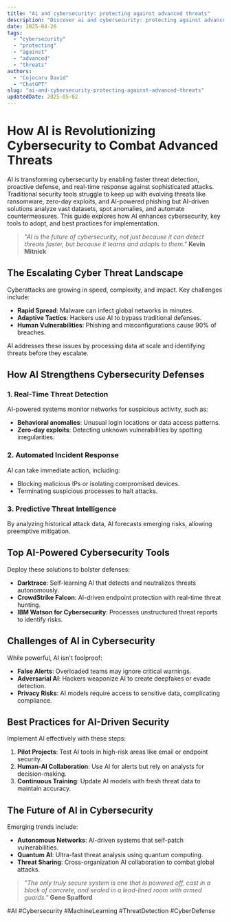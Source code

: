```yaml
---
title: "Ai and cybersecurity: protecting against advanced threats"
description: "Discover ai and cybersecurity: protecting against advanced threats with this in-depth guide, providing actionable insights and practical tips to boost your knowledge and results."
date: 2025-04-26
tags:
  - "cybersecurity"
  - "protecting"
  - "against"
  - "advanced"
  - "threats"
authors:
  - "Cojocaru David"
  - "ChatGPT"
slug: "ai-and-cybersecurity-protecting-against-advanced-threats"
updatedDate: 2025-05-02
---
```


# How AI is Revolutionizing Cybersecurity to Combat Advanced Threats  

AI is transforming cybersecurity by enabling faster threat detection, proactive defense, and real-time response against sophisticated attacks. Traditional security tools struggle to keep up with evolving threats like ransomware, zero-day exploits, and AI-powered phishing but AI-driven solutions analyze vast datasets, spot anomalies, and automate countermeasures. This guide explores how AI enhances cybersecurity, key tools to adopt, and best practices for implementation.  

> *"AI is the future of cybersecurity, not just because it can detect threats faster, but because it learns and adapts to them."*   **Kevin Mitnick**  

## The Escalating Cyber Threat Landscape  

Cyberattacks are growing in speed, complexity, and impact. Key challenges include:  

- **Rapid Spread**: Malware can infect global networks in minutes.  
- **Adaptive Tactics**: Hackers use AI to bypass traditional defenses.  
- **Human Vulnerabilities**: Phishing and misconfigurations cause 90% of breaches.  

AI addresses these issues by processing data at scale and identifying threats before they escalate.  

## How AI Strengthens Cybersecurity Defenses  

### 1. Real-Time Threat Detection  
AI-powered systems monitor networks for suspicious activity, such as:  
- **Behavioral anomalies**: Unusual login locations or data access patterns.  
- **Zero-day exploits**: Detecting unknown vulnerabilities by spotting irregularities.  

### 2. Automated Incident Response  
AI can take immediate action, including:  
- Blocking malicious IPs or isolating compromised devices.  
- Terminating suspicious processes to halt attacks.  

### 3. Predictive Threat Intelligence  
By analyzing historical attack data, AI forecasts emerging risks, allowing preemptive mitigation.  

## Top AI-Powered Cybersecurity Tools  

Deploy these solutions to bolster defenses:  
- **Darktrace**: Self-learning AI that detects and neutralizes threats autonomously.  
- **CrowdStrike Falcon**: AI-driven endpoint protection with real-time threat hunting.  
- **IBM Watson for Cybersecurity**: Processes unstructured threat reports to identify risks.  

## Challenges of AI in Cybersecurity  

While powerful, AI isn't foolproof:  
- **False Alerts**: Overloaded teams may ignore critical warnings.  
- **Adversarial AI**: Hackers weaponize AI to create deepfakes or evade detection.  
- **Privacy Risks**: AI models require access to sensitive data, complicating compliance.  

## Best Practices for AI-Driven Security  

Implement AI effectively with these steps:  
1. **Pilot Projects**: Test AI tools in high-risk areas like email or endpoint security.  
2. **Human-AI Collaboration**: Use AI for alerts but rely on analysts for decision-making.  
3. **Continuous Training**: Update AI models with fresh threat data to maintain accuracy.  

## The Future of AI in Cybersecurity  

Emerging trends include:  
- **Autonomous Networks**: AI-driven systems that self-patch vulnerabilities.  
- **Quantum AI**: Ultra-fast threat analysis using quantum computing.  
- **Threat Sharing**: Cross-organization AI collaboration to combat global attacks.  

> *"The only truly secure system is one that is powered off, cast in a block of concrete, and sealed in a lead-lined room with armed guards."*   **Gene Spafford**  

#AI #Cybersecurity #MachineLearning #ThreatDetection #CyberDefense